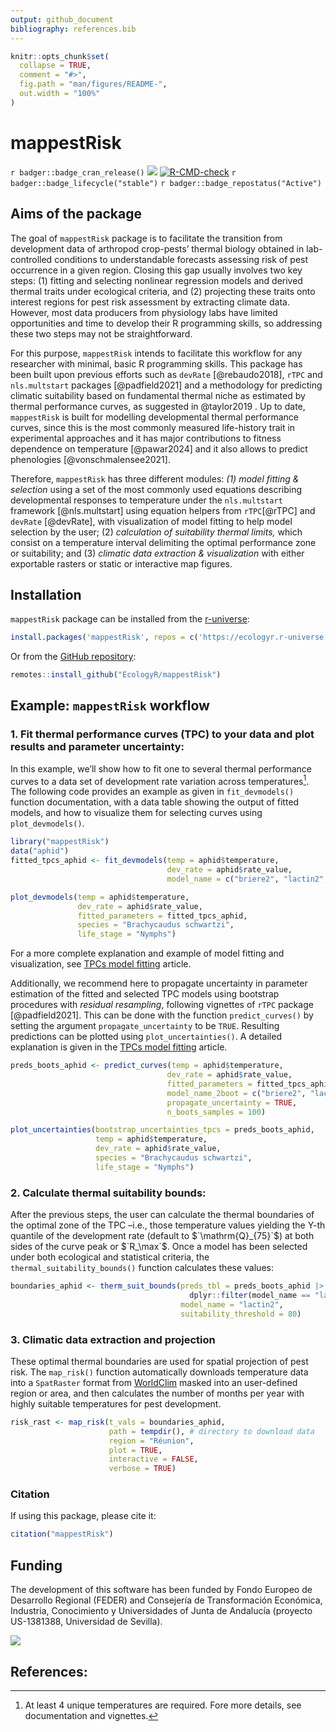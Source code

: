 ```yaml
---
output: github_document
bibliography: references.bib
---
```


<!-- README.md is generated from README.Rmd. Please edit that file -->

```r
knitr::opts_chunk$set(
  collapse = TRUE,
  comment = "#>",
  fig.path = "man/figures/README-",
  out.width = "100%"
)
```

# mappestRisk

<!-- badges: start -->

`r badger::badge_cran_release()` ![](https://img.shields.io/github/r-package/v/EcologyR/mappestRisk) [![R-CMD-check](https://github.com/EcologyR/mappestRisk/actions/workflows/R-CMD-check.yaml/badge.svg)](https://github.com/EcologyR/mappestRisk/actions/workflows/R-CMD-check.yaml) `r badger::badge_lifecycle("stable")` `r badger::badge_repostatus("Active")`

<!-- badges: end -->

## Aims of the package

The goal of `mappestRisk` package is to facilitate the transition from development data of arthropod crop-pests' thermal biology obtained in lab-controlled conditions to understandable forecasts assessing risk of pest occurrence in a given region. Closing this gap usually involves two key steps: (1) fitting and selecting nonlinear regression models and derived thermal traits under ecological criteria, and (2) projecting these traits onto interest regions for pest risk assessment by extracting climate data. However, most data producers from physiology labs have limited opportunities and time to develop their R programming skills, so addressing these two steps may not be straightforward.

For this purpose, `mappestRisk` intends to facilitate this workflow for any researcher with minimal, basic R programming skills. This package has been built upon previous efforts such as `devRate` [@rebaudo2018], `rTPC` and `nls.multstart` packages [@padfield2021] and a methodology for predicting climatic suitability based on fundamental thermal niche as estimated by thermal performance curves, as suggested in @taylor2019 . Up to date, `mappestRisk` is built for modelling developmental thermal performance curves, since this is the most commonly measured life-history trait in experimental approaches and it has major contributions to fitness dependence on temperature [@pawar2024] and it also allows to predict phenologies [@vonschmalensee2021].

Therefore, `mappestRisk` has three different modules: *(1) model fitting & selection* using a set of the most commonly used equations describing developmental responses to temperature under the `nls.multstart` framework [@nls.multstart] using equation helpers from `rTPC`[@rTPC] and `devRate` [@devRate], with visualization of model fitting to help model selection by the user; (2) *calculation of suitability thermal limits,* which consist on a temperature interval delimiting the optimal performance zone or suitability; and (3) *climatic data extraction & visualization* with either exportable rasters or static or interactive map figures.

## Installation

`mappestRisk` package can be installed from the [r-universe](https://ecologyr.r-universe.dev/mappestRisk):

```r
install.packages('mappestRisk', repos = c('https://ecologyr.r-universe.dev', 'https://cloud.r-project.org')) 
```

Or from the [GitHub repository](https://github.com/EcologyR/mappestRisk):

```r
remotes::install_github("EcologyR/mappestRisk")  
```

## Example: `mappestRisk` workflow

### 1. Fit thermal performance curves (TPC) to your data and plot results and parameter uncertainty:

In this example, we'll show how to fit one to several thermal performance curves to a data set of development rate variation across temperatures[^1]. The following code provides an example as given in `fit_devmodels()` function documentation, with a data table showing the output of fitted models, and how to visualize them for selecting curves using `plot_devmodels()`.

[^1]: At least 4 unique temperatures are required. Fore more details, see documentation and vignettes.

```r
library("mappestRisk")
data("aphid") 
fitted_tpcs_aphid <- fit_devmodels(temp = aphid$temperature,  
                                   dev_rate = aphid$rate_value, 
                                   model_name = c("briere2", "lactin2", "ratkowsky"))

plot_devmodels(temp = aphid$temperature,
               dev_rate = aphid$rate_value,
               fitted_parameters = fitted_tpcs_aphid,
               species = "Brachycaudus schwartzi",
               life_stage = "Nymphs")
```

For a more complete explanation and example of model fitting and visualization, see [TPCs model fitting](articles/tpcs-model-fitting.html) article.

Additionally, we recommend here to propagate uncertainty in parameter estimation of the fitted and selected TPC models using bootstrap procedures with *residual resampling*, following vignettes of `rTPC` package [@padfield2021]. This can be done with the function `predict_curves()` by setting the argument `propagate_uncertainty` to be `TRUE`. Resulting predictions can be plotted using `plot_uncertainties()`. A detailed explanation is given in the [TPCs model fitting](articles/tpcs-simulate-bootstrap.html) article.

```r
preds_boots_aphid <- predict_curves(temp = aphid$temperature,          
                                   dev_rate = aphid$rate_value,
                                   fitted_parameters = fitted_tpcs_aphid,
                                   model_name_2boot = c("briere2", "lactin2", "ratkowsky"),
                                   propagate_uncertainty = TRUE,
                                   n_boots_samples = 100)

plot_uncertainties(bootstrap_uncertainties_tpcs = preds_boots_aphid,
                   temp = aphid$temperature,
                   dev_rate = aphid$rate_value,
                   species = "Brachycaudus schwartzi",
                   life_stage = "Nymphs")
```

### 2. Calculate thermal suitability bounds:

After the previous steps, the user can calculate the thermal boundaries of the optimal zone of the TPC –i.e., those temperature values yielding the Y-th quantile of the development rate (default to $`\mathrm{Q}_{75}`$) at both sides of the curve peak or $`R_\max`$. Once a model has been selected under both ecological and statistical criteria, the `thermal_suitability_bounds()` function calculates these values:

```r
boundaries_aphid <- therm_suit_bounds(preds_tbl = preds_boots_aphid |>
                                        dplyr::filter(model_name == "lactin2"),       
                                      model_name = "lactin2",        
                                      suitability_threshold = 80) 
```

### 3. Climatic data extraction and projection

These optimal thermal boundaries are used for spatial projection of pest risk. The `map_risk()` function automatically downloads temperature data into a `SpatRaster` format from [WorldClim](https://worldclim.org/data/worldclim21.html) masked into an user-defined region or area, and then calculates the number of months per year with highly suitable temperatures for pest development.

```r
risk_rast <- map_risk(t_vals = boundaries_aphid, 
                      path = tempdir(), # directory to download data 
                      region = "Réunion",    
                      plot = TRUE,
                      interactive = FALSE,
                      verbose = TRUE)
```

### Citation

If using this package, please cite it:

```r
citation("mappestRisk") 
```

## Funding

The development of this software has been funded by Fondo Europeo de Desarrollo Regional (FEDER) and Consejería de Transformación Económica, Industria, Conocimiento y Universidades of Junta de Andalucía (proyecto US-1381388, Universidad de Sevilla).

![](https://ecologyr.github.io/workshop/images/logos.png)

## References:
